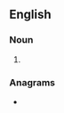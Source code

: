 ==English==

===Noun===
{{head|en|noun form}}

# {{plural of|en|Hellen}}

===Anagrams===
* {{anagrams|en|a=eehllns|enshell}}